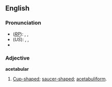 ==English==
===Pronunciation===
*(''[[RP]]''): {{enPR|ă'-sĭ-tăbʹyo͝o-lə}}, {{IPA|/ˌæsɪˈtæbjʊlə/}}, {{SAMPA|/%{sI"t{bjUl@/}}
*(''US''): {{enPR|ă'-sĭ-tăbʹyə-lər}}, {{IPA|/ˌæsɪˈtæbjəlɚ/}}, {{SAMPA|/%{sI"t{bj@l@`/}}
*{{audio|en-us-acetabular2.ogg|Audio (US)}}

===Adjective===
'''acetabular'''

# [[Cup-shaped]]; [[saucer-shaped]]; [[acetabuliform]].